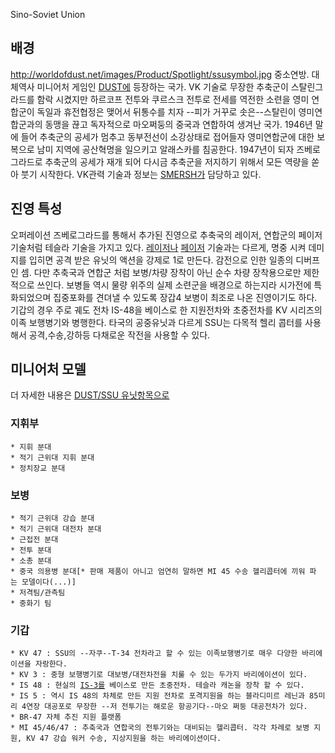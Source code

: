Sino-Soviet Union


== 배경 ==
http://worldofdust.net/images/Product/Spotlight/ssusymbol.jpg
중소연방. 대체역사 미니어처 게임인 [[DUST]]에 등장하는 국가. VK 기술로 무장한 추축군이 스탈린그라드를 함락 시켰지만 하르코프 전투와 쿠르스크 전투로 전세를 역전한 소련을 영미 연합군이 독일과 휴전협정은 맺어서 뒤통수를 치자 --피가 거꾸로 솟은--스탈린이 영미연합군과의 동맹을 끊고 독자적으로 마오쩌둥의 중국과 연합하여 생겨난 국가. 1946년 말에 들어 추축군의 공세가 멈추고 동부전선이 소강상태로 접어들자 영미연합군에 대한 보복으로 남미 지역에 공산혁명을 일으키고 알래스카를 침공한다. 1947년이 되자 즈베로그라드로 추축군의 공세가 재개 되어 다시금 추축군을 저지하기 위해서 모든 역량을 쏟아 붓기 시작한다. VK관력 기술과 정보는 [[스메르쉬|SMERSH]]가 담당하고 있다.

== 진영 특성 ==
오퍼레이션 즈베로그라드를 통해서 추가된 진영으로 추축국의 레이저, 연합군의 페이저 기술처럼 테슬라 기술을 가지고 있다. [[레이저]]나 [[페이저]] 기술과는 다르게, 명중 시켜 데미지를 입히면 공격 받은 유닛의 액션을 강제로 1로 만든다. 감전으로 인한 일종의 디버프인 셈. 다만 추축국과 연합군 처럼 보병/차량 장착이 아닌 순수 차량 장착용으로만 제한적으로 쓰인다. 보병들 역시 물량 위주의 실제 소련군을 배경으로 하는지라 시가전에 특화되었으며 집중포화를 견뎌낼 수 있도록 장갑4 보병이 최조로 나온 진영이기도 하다. 기갑의 경우 주로 궤도 전차 IS-48을 베이스로 한 지원전차와 초중전차를 KV 시리즈의 이족 보행병기와 병행한다. 타국의 공중유닛과 다르게 SSU는 다목적 헬리 콥터를 사용해서 공격,수송,강하등 다채로운 작전을 사용할 수 있다. 

== 미니어처 모델 ==
더 자세한 내용은 [[DUST/SSU 유닛]]항목으로
=== 지휘부 ===
 * 지휘 분대
 * 적기 근위대 지휘 분대
 * 정치장교 분대
 
=== 보병 ===
 * 적기 근위대 강습 분대
 * 적기 근위대 대전차 분대
 * 근접전 분대
 * 전투 분대
 * 소총 분대
 * 중국 의용병 분대[* 판매 제품이 아니고 엄연히 말하면 MI 45 수송 헬리콥터에 끼워 파는 모델이다(...)]
 * 저격팀/관측팀
 * 중화기 팀

=== 기갑 ===
 * KV 47 : SSU의 --자쿠--T-34 전차라고 할 수 있는 이족보행병기로 매우 다양한 바리에이션을 자랑한다.
 * KV 3 : 중형 보행병기로 대보병/대전차전을 치룰 수 있는 두가지 바리에이션이 있다.
 * IS 48 : 현실의 [[IS-3]]를 베이스로 만든 초중전차. 테슬라 캐논을 장착 할 수 있다.
 * IS 5 : 역시 IS 48의 차체로 만든 지원 전차로 포격지원을 하는 블라디미르 레닌과 85미리 4연장 대공포로 무장한 --저 전투기는 해로운 항공기다--마오 쩌둥 대공전차가 있다.
 * BR-47 자체 추진 지원 플랫폼  
 * MI 45/46/47 : 추축국과 연합국의 전투기와는 대비되는 헬리콥터. 각각 차례로 보병 지원, KV 47 강습 워커 수송, 지상지원을 하는 바리에이션이다.
